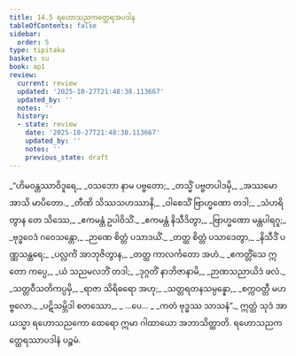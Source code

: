 ```yaml
---
title: 14.5 ရဟောသညကတ္ထေရအပဒါန
tableOfContents: false
sidebar:
  order: 5
type: tipitaka
basket: su
book: ap1
review:
  current: review
  updated: '2025-10-27T21:48:38.113667'
  updated_by: ''
  notes: ''
  history:
  - state: review
    date: '2025-10-27T21:48:38.113667'
    updated_by: ''
    notes: ''
    previous_state: draft
---
```



<ReviewStatus review={frontmatter.review} showDetails={true} />

<HypothesisAnnotation frontmatter={frontmatter} />

<DynamicBreadcrumb />

<Division number="34" book="ap1" e="ch" v="20" p="183">

<Paragraph number="2223" type="verses" book="ap1">
_“ဟိမဝန္တဿာဝိဒူရေ,_  
_ဝသဘော နာမ ပဗ္ဗတော;_  
_တသ္မိံ ပဗ္ဗတပါဒမှိ,_  
_အဿမော အာသိ မာပိတော._  

</Paragraph>

</Division>
<Division number="35" book="ap1" e="ch" v="20" p="183">

<Paragraph number="2224" type="verses" book="ap1">
_တီဏိ သိဿသဟဿာနိ,_  
_ဝါစေသိံ ဗြာဟ္မဏော တဒါ;_  
_သံဟရိတွာန တေ သိဿေ,_  
_ဧကမန္တံ ဥပါဝိသိံ._  

</Paragraph>

</Division>
<Division number="36" book="ap1" e="ch" v="20" p="183">

<Paragraph number="2225" type="verses" book="ap1">
_ဧကမန္တံ နိသီဒိတွာ,_  
_ဗြာဟ္မဏော မန္တပါရဂူ;_  
_ဗုဒ္ဓဝေဒံ ဂဝေသန္တော,_  
_ဉာဏေ စိတ္တံ ပသာဒယိံ._  

</Paragraph>

</Division>
<Division number="37" book="ap1" e="ch" v="20" p="183">

<Paragraph number="2226" type="verses" book="ap1">
_တတ္ထ စိတ္တံ ပသာဒေတွာ,_  
_နိသီဒိံ ပဏ္ဏသန္ထရေ;_  
_ပလ္လင်္ကံ အာဘုဇိတွာန,_  
_တတ္ထ ကာလင်္ကတော အဟံ._  

</Paragraph>

</Division>
<Division number="38" book="ap1" e="ch" v="20" p="183">

<Paragraph number="2227" type="verses" book="ap1">
_ဧကတ္တိံသေ ဣတော ကပ္ပေ,_  
_ယံ သညမလဘိံ တဒါ;_  
_ဒုဂ္ဂတိံ နာဘိဇာနာမိ,_  
_ဉာဏသညာယိဒံ ဖလံ._  

</Paragraph>

</Division>
<Division number="39" book="ap1" e="ch" v="20" p="183">

<Paragraph number="2228" type="verses" book="ap1">
_သတ္တဝီသတိကပ္ပမှိ,_  
_ရာဇာ သိရိဓရော အဟု;_  
_သတ္တရတနသမ္ပန္နော,_  
_စက္ကဝတ္တီ မဟဗ္ဗလော._  

</Paragraph>

</Division>
<Division number="40" book="ap1" e="ch" v="20" p="184">

<Paragraph number="2229" type="verses" book="ap1">
_ပဋိသမ္ဘိဒါ စတဿော,_  
_ …ပေ… _  
_ကတံ ဗုဒ္ဓဿ သာသနံ”._  

</Paragraph>

<Paragraph number="2230" book="ap1">
ဣတ္ထံ သုဒံ အာယသ္မာ ရဟောသညကော ထေရော ဣမာ ဂါထာယော အဘာသိတ္ထာတိ.

</Paragraph>
</Division>

<Paragraph number="2231" type="center" book="ap1">
ရဟောသညကတ္ထေရဿာပဒါနံ ပဉ္စမံ.
</Paragraph>